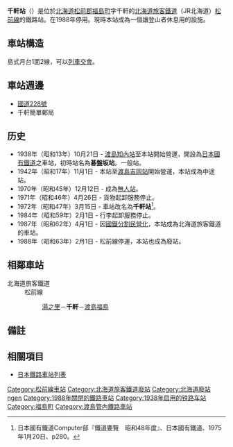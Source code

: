 {{NoteTA|1 = zh:千軒站; zh-cn:千轩站; zh-tw:千軒車站; zh-hk:千軒站; }}
{{日本車站資訊
|公司色 = #ccc
|文字色 = #000
|站名 = 千軒站
|日文原名 = 千軒
|平假名 = せんげん
|羅馬拼音 = Sengen
|前一站 = [[湯之里站|湯之里]]
|前一站距離 = 7.2
|後一站距離 = 9.0
|後一站 = [[渡島福島站|渡島福島]]
|電報略號 = セケ<br/>ハン（改站名前）
|所屬公司 = [[北海道旅客鐵道|北海道旅客鐵道]]（JR北海道）
|所屬路線 = [[松前線|松前線]]
|距離 = 24.2
|起點站 = [[木古內車站|木古內]]
|所在地 = [[北海道|北海道]][[松前郡|松前郡]][[福島町|福島町]]字千軒
|車站構造 = 地上車站
|月台配置 = 1面2線
|啟用年月日 = 1938年（[[昭和|昭和]]13年）10月21日
|廢站年月日 = 1988年（[[昭和|昭和]]63年）2月1日
|乘客人數 = 
|上下車人次 = 
|統計年度 = 
|轉車 = 
|備註 = 廢站日也是松前線停運日
|全寬備註 =
}}
'''千軒站'''（{{jpn|j=千軒駅|hg=せんげんえき|rm=Sengen eki|f=y}}）是位於[[北海道|北海道]][[松前郡|松前郡]][[福島町|福島町]]字千軒的[[北海道旅客鐵道|北海道旅客鐵道]]（JR北海道）[[松前線|松前線]]的鐵路站。在1988年停用。現時本站成為一個讓登山者休息用的設施。

== 車站構造 ==
島式月台1面2線，可以[[列車交會|列車交會]]。

==車站週邊==
*[[國道228號|國道228號]]
* 千軒簡單郵局

== 历史 ==
* 1938年（昭和13年）10月21日 - [[渡島知內站|渡島知內站]]至本站開始營運，開設為[[日本國有鐵道|日本國有鐵道]]之車站，初時站名為'''碁盤坂站'''。一般站。
* 1942年（昭和17年）11月1日 - 本站至[[渡島吉岡站|渡島吉岡站]]開始營運，本站成為中途站。
* 1970年（昭和45年）12月12日 - 成為[[無人站|無人站]]。
* 1971年（昭和46年）4月26日 - 貨物起卸服務停止。
* 1972年（昭和47年）3月15日 - 車站改名為'''千軒站'''<ref>日本國有鐵道Computer部『鐵道要覽　昭和48年度』、日本國有鐵道、1975年1月20日、p280。</ref>。
* 1984年（昭和59年）2月1日 - 行李起卸服務停止。
* 1987年（昭和62年）4月1日 - 因[[國鐵分割民營化|國鐵分割民營化]]，本站成為北海道旅客鐵道的車站。
* 1988年（昭和63年）2月1日 -  松前線停運，本站也成為廢站。

== 相鄰車站 ==
;北海道旅客鐵道
:松前線
::[[湯之里站|湯之里]]－'''千軒'''－[[渡島福島站|渡島福島]]

==備註==
{{reflist}}

== 相關項目 ==
*[[日本鐵路車站列表|日本鐵路車站列表]]

{{松前線}}
{{DEFAULTSORT:Sengen}}
[[Category:松前線車站|Category:松前線車站]]
[[Category:北海道旅客鐵道廢站|Category:北海道旅客鐵道廢站]]
[[Category:北海道廢站|Category:北海道廢站]]
[[Category:日本鐵路車站_Se|ngen]]
[[Category:1988年關閉的鐵路車站|Category:1988年關閉的鐵路車站]]
[[Category:1938年启用的铁路车站|Category:1938年启用的铁路车站]]
[[Category:福島町|Category:福島町]]
[[Category:渡島管內鐵路車站|Category:渡島管內鐵路車站]]